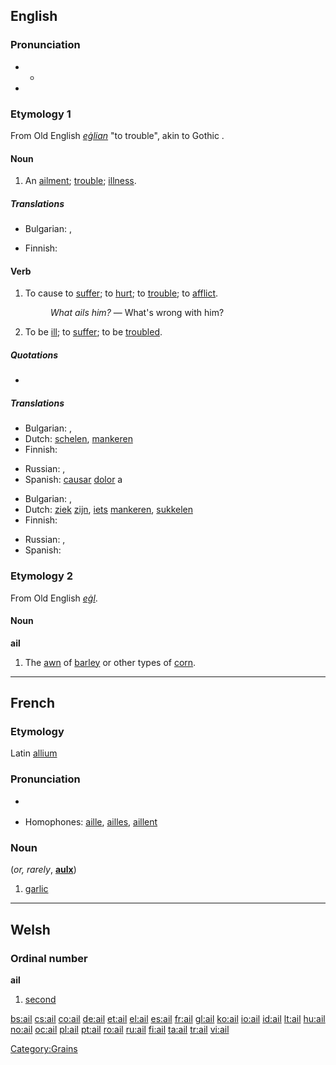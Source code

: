 {{also|-ail}}
==English==

===Pronunciation===
* {{a|RP}}
** {{IPA|/eɪl/}}
* {{rhymes|eɪl}}

===Etymology 1===
From Old English ''[[eġlian]]'' "to trouble", akin to Gothic {{term|𐌰𐌲𐌻𐌾𐌰𐌽|tr=agljan||to distress}}.

====Noun====
{{en-noun}}

# An [[ailment]]; [[trouble]]; [[illness]].

=====Translations=====
{{trans-top|An ailment; trouble; illness}}
* Bulgarian: {{t|bg|болка|sc=Cyrl}},  {{t+|bg|болест|sc=Cyrl}}
{{trans-mid}}
* Finnish: {{t+|fi|vaiva}}
{{trans-bottom}}

====Verb====
{{en-verb}}

# {{transitive}} To cause to [[suffer]]; to [[hurt]]; to [[trouble]]; to [[afflict]].
#: ''What ails him?'' &mdash; What's wrong with him?
# {{intransitive}} To be [[ill]]; to [[suffer]]; to be [[troubled]].

=====Quotations=====
* {{seeCites}}

=====Translations=====
{{trans-top|to cause to suffer}}
* Bulgarian: {{t+|bg|боли|sc=Cyrl}},  {{t|bg|безпокои|sc=Cyrl}}
* Dutch: [[schelen]], [[mankeren]]
* Finnish: {{t+|fi|vaivata}}
{{trans-mid}}
* Russian: {{t+|ru|тревожить|sc=Cyrl}}, {{t+|ru|беспокоить|sc=Cyrl}}
* Spanish: [[causar]] [[dolor]] a
{{trans-bottom}}

{{trans-top|to be ill}}
* Bulgarian: {{t|bg|болен съм|sc=Cyrl}},  {{t|bg|неразположен съм|sc=Cyrl}}
* Dutch: [[ziek]] [[zijn]], [[iets]] [[mankeren]], [[sukkelen]]
* Finnish: {{t+|fi|sairastaa}}
{{trans-mid}}
* Russian: {{t+|ru|болеть|sc=Cyrl}}, {{t+|ru|недомогать|sc=Cyrl}}
* Spanish: {{t+|es|adolecer}}
{{trans-bottom}}

===Etymology 2===
From Old English ''[[eġl]]''.

====Noun====
'''ail'''

# The [[awn]] of [[barley]] or other types of [[corn]].

----

==French==

===Etymology===
Latin [[allium]]

===Pronunciation===
* {{IPA|/aj/|lang=fr}} {{X-SAMPA|/aj/}}
* Homophones: [[aille]], [[ailles]], [[aillent]]

===Noun===
{{fr-noun|m}} (''or, rarely'', '''[[aulx]]''')

# [[garlic]]

----

==Welsh==

===Ordinal number===
'''ail'''

# [[second]]

[[Category:Grains]]

[[bs:ail]]
[[cs:ail]]
[[co:ail]]
[[de:ail]]
[[et:ail]]
[[el:ail]]
[[es:ail]]
[[fr:ail]]
[[gl:ail]]
[[ko:ail]]
[[io:ail]]
[[id:ail]]
[[lt:ail]]
[[hu:ail]]
[[no:ail]]
[[oc:ail]]
[[pl:ail]]
[[pt:ail]]
[[ro:ail]]
[[ru:ail]]
[[fi:ail]]
[[ta:ail]]
[[tr:ail]]
[[vi:ail]]